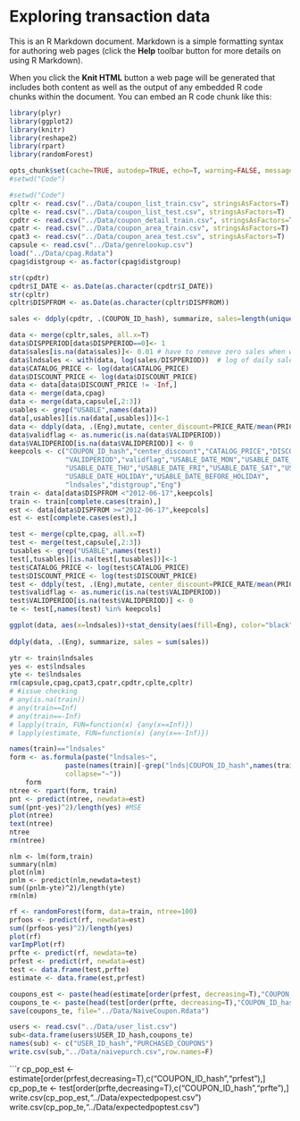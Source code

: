 Exploring transaction data
========================================================

This is an R Markdown document. Markdown is a simple formatting syntax for authoring web pages (click the **Help** toolbar button for more details on using R Markdown).

When you click the **Knit HTML** button a web page will be generated that includes both content as well as the output of any embedded R code chunks within the document. You can embed an R code chunk like this:

```r
library(plyr)
library(ggplot2)
library(knitr)
library(reshape2)
library(rpart)
library(randomForest)

opts_chunk$set(cache=TRUE, autodep=TRUE, echo=T, warning=FALSE, message=FALSE)
#setwd("Code")

```

```r
#setwd("Code")
cpltr <- read.csv("../Data/coupon_list_train.csv", stringsAsFactors=T)
cplte <- read.csv("../Data/coupon_list_test.csv", stringsAsFactors=T)
cpdtr <- read.csv("../Data/coupon_detail_train.csv", stringsAsFactors=T)
cpatr <- read.csv("../Data/coupon_area_train.csv", stringsAsFactors=T)
cpat3 <- read.csv("../Data/coupon_area_test.csv", stringsAsFactors=T)
capsule <- read.csv("../Data/genrelookup.csv")
load("../Data/cpag.Rdata")
cpag$distgroup <- as.factor(cpag$distgroup)
```

```r
str(cpdtr)
cpdtr$I_DATE <- as.Date(as.character(cpdtr$I_DATE))
str(cpltr)
cpltr$DISPFROM <- as.Date(as.character(cpltr$DISPFROM))
```

```r
sales <- ddply(cpdtr, .(COUPON_ID_hash), summarize, sales=length(unique(USER_ID_hash)))
```

```r
data <- merge(cpltr,sales, all.x=T)
data$DISPPERIOD[data$DISPPERIOD==0]<- 1
data$sales[is.na(data$sales)]<- 0.01 # have to remove zero sales when we move to daily sales and take the log 
data$lndsales <- with(data, log(sales/DISPPERIOD))  # log of daily sales new dependent variable
data$CATALOG_PRICE <- log(data$CATALOG_PRICE)
data$DISCOUNT_PRICE <- log(data$DISCOUNT_PRICE)
data <- data[data$DISCOUNT_PRICE != -Inf,]
data <- merge(data,cpag)
data <- merge(data,capsule[,2:3])
usables <- grep("USABLE",names(data))
data[,usables][is.na(data[,usables])]<-1
data <- ddply(data, .(Eng),mutate, center_discount=PRICE_RATE/mean(PRICE_RATE))
data$validflag <- as.numeric(is.na(data$VALIDPERIOD))
data$VALIDPERIOD[is.na(data$VALIDPERIOD)] <- 0
keepcols <- c("COUPON_ID_hash","center_discount","CATALOG_PRICE","DISCOUNT_PRICE","DISPPERIOD",
              "VALIDPERIOD","validflag","USABLE_DATE_MON","USABLE_DATE_TUE","USABLE_DATE_WED",
              "USABLE_DATE_THU","USABLE_DATE_FRI","USABLE_DATE_SAT","USABLE_DATE_SUN",
              "USABLE_DATE_HOLIDAY","USABLE_DATE_BEFORE_HOLIDAY",
              "lndsales","distgroup","Eng")
train <- data[data$DISPFROM <"2012-06-17",keepcols]
train <- train[complete.cases(train),]
est <- data[data$DISPFROM >="2012-06-17",keepcols]
est <- est[complete.cases(est),]

```

```r
test <- merge(cplte,cpag, all.x=T)
test <- merge(test,capsule[,2:3])
tusables <- grep("USABLE",names(test))
test[,tusables][is.na(test[,tusables])]<-1
test$CATALOG_PRICE <- log(test$CATALOG_PRICE)
test$DISCOUNT_PRICE <- log(test$DISCOUNT_PRICE)
test <- ddply(test, .(Eng),mutate, center_discount=PRICE_RATE/mean(PRICE_RATE))
test$validflag <- as.numeric(is.na(test$VALIDPERIOD))
test$VALIDPERIOD[is.na(test$VALIDPERIOD)] <- 0
te <- test[,names(test) %in% keepcols]
```

```r
ggplot(data, aes(x=lndsales))+stat_density(aes(fill=Eng), color="black", alpha=0.5,
                                                                        position="identity")
ddply(data, .(Eng), summarize, sales = sum(sales))
```

```r
ytr <- train$lndsales
yes <- est$lndsales
yte <- te$lndsales
rm(capsule,cpag,cpat3,cpatr,cpdtr,cplte,cpltr)
# #issue checking
# any(is.na(train))
# any(train==Inf)
# any(train==-Inf)
# lapply(train, FUN=function(x) {any(x==Inf)})
# lapply(estimate, FUN=function(x) {any(x==-Inf)})

```



```r
names(train)=="lndsales"
form <- as.formula(paste("lndsales~",
              paste(names(train)[-grep("lnds|COUPON_ID_hash",names(train))],sep="~", collapse="+"),
              collapse="~"))
    form      
ntree <- rpart(form, train)
pnt <- predict(ntree, newdata=est)
sum((pnt-yes)^2)/length(yes) #MSE
plot(ntree)
text(ntree)
ntree
rm(ntree)
```


```lm
nlm <- lm(form,train)
summary(nlm)
plot(nlm)
pnlm <- predict(nlm,newdata=test)
sum((pnlm-yte)^2)/length(yte)
rm(nlm)
```

```r
rf <- randomForest(form, data=train, ntree=100)
prfoos <- predict(rf, newdata=est)
sum((prfoos-yes)^2)/length(yes)
plot(rf)
varImpPlot(rf)
prfte <- predict(rf, newdata=te)
prfest <- predict(rf, newdata=est)
test <- data.frame(test,prfte)
estimate <- data.frame(est,prfest)
```

```r
coupons_est <- paste(head(estimate[order(prfest, decreasing=T),"COUPON_ID_hash"],100), collapse=" ")
coupons_te <- paste(head(test[order(prfte, decreasing=T),"COUPON_ID_hash"],100), collapse=" ")
save(coupons_te, file="../Data/NaiveCoupon.Rdata")
```


```r
users <- read.csv("../Data/user_list.csv")
sub<-data.frame(users$USER_ID_hash,coupons_te)
names(sub) <- c("USER_ID_hash","PURCHASED_COUPONS")
write.csv(sub,"../Data/naivepurch.csv",row.names=F)
```


```r
cp_pop_est <- estimate[order(prfest,decreasing=T),c("COUPON_ID_hash","prfest"),]
cp_pop_te  <- test[order(prfte,decreasing=T),c("COUPON_ID_hash","prfte"),]
write.csv(cp_pop_est,"../Data/expectedpopest.csv")
write.csv(cp_pop_te,"../Data/expectedpoptest.csv")
